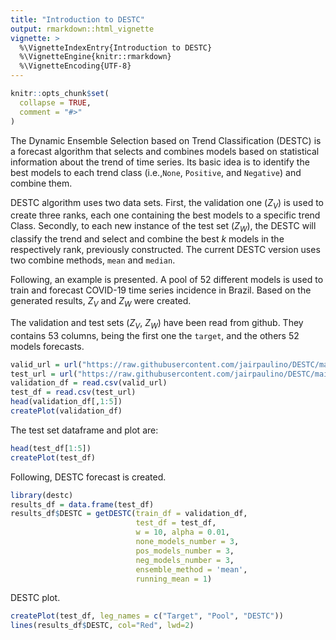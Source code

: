 ```yaml
---
title: "Introduction to DESTC"
output: rmarkdown::html_vignette
vignette: >
  %\VignetteIndexEntry{Introduction to DESTC}
  %\VignetteEngine{knitr::rmarkdown}
  %\VignetteEncoding{UTF-8}
---
```


```r
knitr::opts_chunk$set(
  collapse = TRUE,
  comment = "#>"
)
```

The Dynamic Ensemble Selection based on Trend Classification (DESTC) is a forecast algorithm that selects and combines models based on statistical information about the trend of time series. Its basic idea is to identify the best models to each trend class (i.e.,`None`, `Positive`, and `Negative`) and combine them.

DESTC algorithm uses two data sets. First, the validation one ($Z_V$) is used to create three ranks, each one containing the best models to a specific trend Class. Secondly, to each new instance of the test set ($Z_W$), the DESTC will classify the trend and select and combine the best $k$ models in the respectively rank, previously constructed. The current DESTC version uses two combine methods, `mean` and `median`.

Following, an example is presented. A pool of 52 different models is used to train and forecast COVID-19 time series incidence in Brazil. Based on the generated results, $Z_V$ and $Z_W$ were created.

The validation and test sets ($Z_V$, $Z_W$) have been read from github. They contains 53 columns, being the first one the `target`, and the others 52 models forecasts.

```r
valid_url = url("https://raw.githubusercontent.com/jairpaulino/DESTC/main/data/Brazil/pool_complete_valid.csv")
test_url = url("https://raw.githubusercontent.com/jairpaulino/DESTC/main/data/Brazil/pool_complete_test.csv")
validation_df = read.csv(valid_url)
test_df = read.csv(test_url)
head(validation_df[,1:5])
createPlot(validation_df)
```

The test set dataframe and plot are:

```r
head(test_df[1:5])
createPlot(test_df)
```

Following, DESTC forecast is created.

```r
library(destc)
results_df = data.frame(test_df)
results_df$DESTC = getDESTC(train_df = validation_df,
                            test_df = test_df, 
                            w = 10, alpha = 0.01, 
                            none_models_number = 3, 
                            pos_models_number = 3, 
                            neg_models_number = 3,
                            ensemble_method = 'mean',
                            running_mean = 1)
```
DESTC plot.
```r
createPlot(test_df, leg_names = c("Target", "Pool", "DESTC"))
lines(results_df$DESTC, col="Red", lwd=2)
```
